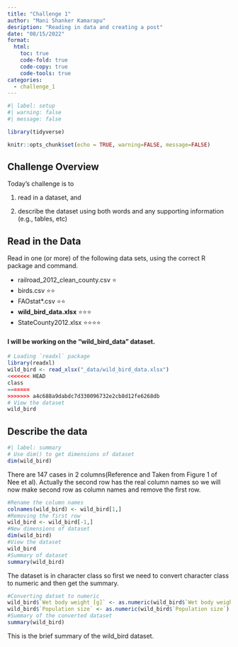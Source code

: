 ```yaml
---
title: "Challenge 1"
author: "Mani Shanker Kamarapu"
desription: "Reading in data and creating a post"
date: "08/15/2022"
format:
  html:
    toc: true
    code-fold: true
    code-copy: true
    code-tools: true
categories:
  - challenge_1
---
```


```r
#| label: setup
#| warning: false
#| message: false

library(tidyverse)

knitr::opts_chunk$set(echo = TRUE, warning=FALSE, message=FALSE)
```

## Challenge Overview

Today's challenge is to

1)  read in a dataset, and

2)  describe the dataset using both words and any supporting information (e.g., tables, etc)

## Read in the Data

Read in one (or more) of the following data sets, using the correct R package and command.

-   railroad_2012_clean_county.csv ⭐
-   birds.csv ⭐⭐
-   FAOstat\*.csv ⭐⭐
-   **wild_bird_data.xlsx** ⭐⭐⭐
-   StateCounty2012.xlsx ⭐⭐⭐⭐

#### I will be working on the "wild_bird_data" dataset.


```r
# Loading `readxl` package
library(readxl)
wild_bird <- read_xlsx("_data/wild_bird_data.xlsx")
<<<<<<< HEAD
class
=======
>>>>>>> a4c688a9dabdc7d330096732e2cb8d12fe6268db
# View the dataset
wild_bird

```

## Describe the data

```r
#| label: summary
# Use dim() to get dimensions of dataset
dim(wild_bird)
```
There are 147 cases in 2 columns(Reference and Taken from Figure 1 of Nee et al).
Actually the second row has the real column names so we will now make second row as column names and remove the first row.

```r
#Rename the column names
colnames(wild_bird) <- wild_bird[1,]
#Removing the first row
wild_bird <- wild_bird[-1,]
#New dimensions of dataset
dim(wild_bird)
#View the dataset
wild_bird
#Summary of dataset
summary(wild_bird)
```
The dataset is in character class so first we need to convert character class to numeric and then get the summary.

```r
#Converting datset to numeric
wild_bird$`Wet body weight [g]` <- as.numeric(wild_bird$`Wet body weight [g]`)
wild_bird$`Population size` <- as.numeric(wild_bird$`Population size`)
#Summary of the converted dataset
summary(wild_bird)
```
This is the brief summary of the wild_bird dataset.

